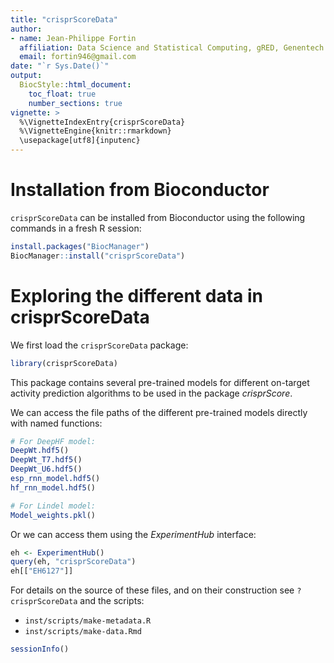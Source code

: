 ```yaml
---
title: "crisprScoreData"
author: 
- name: Jean-Philippe Fortin
  affiliation: Data Science and Statistical Computing, gRED, Genentech
  email: fortin946@gmail.com
date: "`r Sys.Date()`"
output: 
  BiocStyle::html_document:
    toc_float: true
    number_sections: true
vignette: >
  %\VignetteIndexEntry{crisprScoreData}
  %\VignetteEngine{knitr::rmarkdown}
  \usepackage[utf8]{inputenc}
---
```



# Installation from Bioconductor

`crisprScoreData` can be installed from Bioconductor using the following
commands in a fresh R session:

```r
install.packages("BiocManager")
BiocManager::install("crisprScoreData")
```


# Exploring the different data in crisprScoreData

We first load the `crisprScoreData` package:

```r
library(crisprScoreData)
```

This package contains several pre-trained models for different
on-target activity prediction algorithms to be used 
in the package *crisprScore*.

We can access the file paths of the different 
pre-trained models directly with named functions:

```r
# For DeepHF model:
DeepWt.hdf5()
DeepWt_T7.hdf5()
DeepWt_U6.hdf5()
esp_rnn_model.hdf5()
hf_rnn_model.hdf5()

# For Lindel model:
Model_weights.pkl()
```


Or we can access them using the *ExperimentHub* interface:

```r
eh <- ExperimentHub()
query(eh, "crisprScoreData")
eh[["EH6127"]]
```

For details on the source of these files, and on their construction
see `?crisprScoreData` and the scripts:

* `inst/scripts/make-metadata.R`
* `inst/scripts/make-data.Rmd`

```r
sessionInfo()
```

